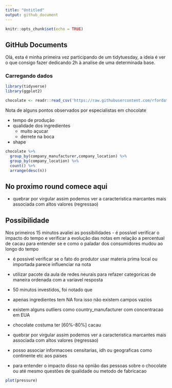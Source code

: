 ```yaml
---
title: "Untitled"
output: github_document
---
```


```r
knitr::opts_chunk$set(echo = TRUE)
```

## GitHub Documents

Olá, esta é minha primeira vez participando de um tidytuesday, a ideia é ver o que consigo fazer dedicando 2h à analise de uma determinada base.

### Carregando dados


```r
library(tidyverse)
library(ggplot2)

chocolate <- readr::read_csv('https://raw.githubusercontent.com/rfordatascience/tidytuesday/master/data/2022/2022-01-18/chocolate.csv')

```

Nota de alguns pontos observados por especialistas em chocolate

* tempo de produção
* qualidade dos ingredientes
  * muito açucar 
  * derrete na boca
* shape


```r

chocolate %>%
  group_by(company_manufacturer,company_location) %>%
  group_by(company_location) %>%
  count() %>%
  arrange(desc(n))
```
## No proximo round comece aqui 
- quebrar por virgular assim podemos ver a caracteristica marcantes mais associada com altos valores (regressao) 

## Possibilidade

Nos primeiros 15 minutos avaliei as possibilidades
- é possível verificar o impacto do tempo e verificar a evolução das notas em relação a percentual de cacau para entender se e como o paladar dos consumidores mudou ao longo do tempo

- é possivel verificar se o fato do produtor usar materia prima local ou importada parece influenciar na nota 

- utilizar pacote da aula de redes neurais para refazer categoricas de maneira ordenada com a variavel resposta

+ 50 minutos investidos, foi notado que

- apenas ingredientes tem NA fora isso não existem campos vazios 

- existem alguns outliers como country_manufacturer com concentracao em EUA 

- chocolate costuma ter [60%-80%] cacau 

- quebrar por virgular assim podemos ver a caracteristica marcantes mais associada com altos valores (regressao) 

- posso associar informacoes censitarias, idh ou geograficas como continente etc aos paises 

- para entender o impacto disso na opnião das pessoas sobre o chocolate ou até mesmo questões de qualidade ou metodo de fabricacao
```r
plot(pressure)
```

